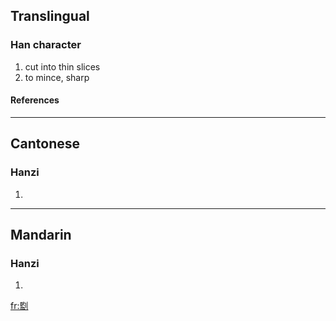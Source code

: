 ==Translingual==
===Han character===
{{Han char|rn=18|rad=刀|as=14|sn=16|four=|canj=尸廿中弓 (STLN)}}
# cut into thin slices
# to mince, sharp
====References====
{{Han ref|kx=0145.010|hdz=10360.140|uh=350B|ud=13579}}

----
==Cantonese==
===Hanzi===
{{yue-hanzi|jyut=|y=ham3, ham5 lam6}}
# {{defn|Cantonese}}

----
==Mandarin==
===Hanzi===
{{cmn-hanzi|pin=[[jiàn]] ([[jian4]]), [[lán]] ([[lan2]]), [[làn]] ([[lan4]])|wg=chien<sup>4</sup>, lan<sup>2</sup>, lan<sup>4</sup>}}
# {{defn|Mandarin}}

[[fr:㔋]]